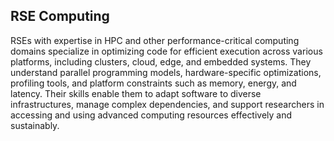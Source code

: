 ## RSE Computing

RSEs with expertise in HPC and other performance-critical computing domains specialize in optimizing code for efficient execution across various platforms, including clusters, cloud, edge, and embedded systems. They understand parallel programming models, hardware-specific optimizations, profiling tools, and platform constraints such as memory, energy, and latency. Their skills enable them to adapt software to diverse infrastructures, manage complex dependencies, and support researchers in accessing and using advanced computing resources effectively and sustainably.

